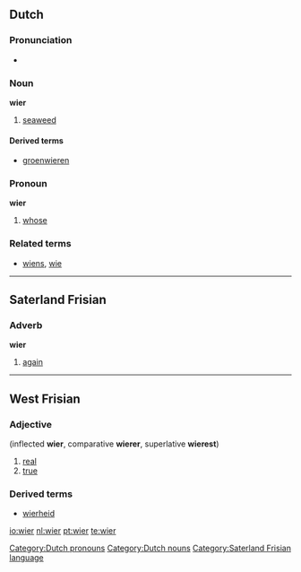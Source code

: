 ==Dutch==

===Pronunciation===
*{{audio|Nl-wier.ogg|audio}}

===Noun===
'''wier''' {{n}}

# [[seaweed]]

====Derived terms====
* [[groenwieren]]

===Pronoun===
'''wier'''

# {{personal|lang=nl}} [[whose]]

===Related terms===
* [[wiens]], [[wie]]

[[Category:Dutch pronouns]]
[[Category:Dutch nouns]]

----

==Saterland Frisian==

===Adverb===
'''wier'''

# [[again]]

[[Category:Saterland Frisian language]]

----

==West Frisian==

===Adjective===
{{infl|fy|adjective}} (inflected '''wier''', comparative '''wierer''', superlative '''wierest''')

# [[real]]
# [[true]]

===Derived terms===

* [[wierheid]]

[[io:wier]]
[[nl:wier]]
[[pt:wier]]
[[te:wier]]